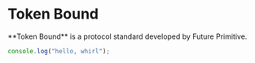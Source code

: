 
# Token Bound

<Callout emoji="✍🏽">
  **Token Bound** is a protocol standard developed by Future Primitive.
</Callout>

```ts copy
console.log("hello, whirl");
```
